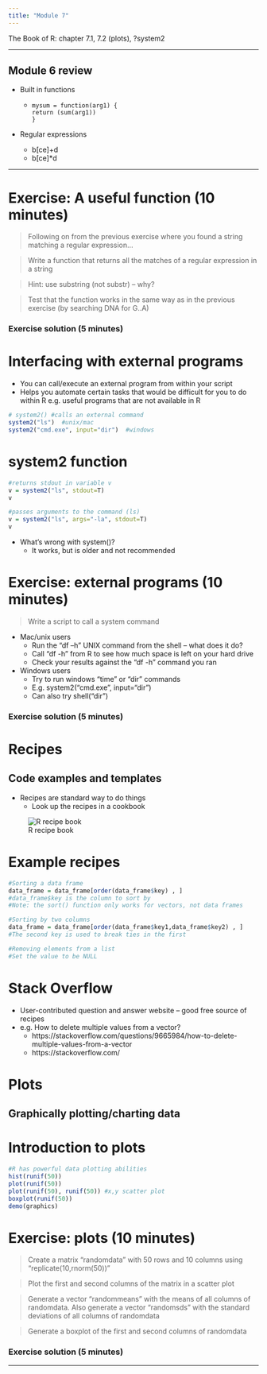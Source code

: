 ```yaml
---
title: "Module 7"
---
```


The Book of R: chapter 7.1, 7.2 (plots), ?system2

***

## Module 6 review

* Built in functions

    * ```
mysum = function(arg1) {
  return (sum(arg1))
  }
````

* Regular expressions
    * b[ce]+d
    * b[ce]*d
    
***

# Exercise: A useful function (10 minutes)

>Following on from the previous exercise where you found a string matching a regular expression...

>Write a function that returns all the matches of a regular expression in a string

>Hint: use substring (not substr) – why?

>Test that the function works in the same way as in the previous exercise (by searching DNA for G..A)

### Exercise solution (5 minutes)

# Interfacing with external programs

* You can call/execute an external program from within your script
* Helps you automate certain tasks that would be difficult for you to do within R e.g. useful programs that are not available in R

```r
# system2() #calls an external command
system2("ls")  #unix/mac
system2("cmd.exe", input="dir")  #windows

```

# system2 function

```r
#returns stdout in variable v
v = system2("ls", stdout=T)
v

#passes arguments to the command (ls)
v = system2("ls", args="-la", stdout=T)
v

```

* What's wrong with system()?
    * It works, but is older and not recommended

# Exercise: external programs (10 minutes)

>Write a script to call a system command

* Mac/unix users
    * Run the “df –h” UNIX command from the shell – what does it do?
    * Call “df -h” from R to see how much space is left on your hard drive
    * Check your results against the “df -h” command you ran
* Windows users
    * Try to run windows "time" or "dir" commands
    * E.g. system2("cmd.exe", input="dir")
    * Can also try shell("dir")

### Exercise solution (5 minutes)

# Recipes
## Code examples and templates

* Recipes are standard way to do things
    * Look up the recipes in a cookbook 

![R recipe book](recipebookTOC.png)

# Example recipes

```r
#Sorting a data frame
data_frame = data_frame[order(data_frame$key) , ]
#data_frame$key is the column to sort by
#Note: the sort() function only works for vectors, not data frames

#Sorting by two columns
data_frame = data_frame[order(data_frame$key1,data_frame$key2) , ] 
#The second key is used to break ties in the first

#Removing elements from a list
#Set the value to be NULL
```

# Stack Overflow
* User-contributed question and answer website – good free source of recipes
* e.g. How to delete multiple values from a vector?
    * https://stackoverflow.com/questions/9665984/how-to-delete-multiple-values-from-a-vector
    * https://stackoverflow.com/

# Plots
## Graphically plotting/charting data

# Introduction to plots

```r
#R has powerful data plotting abilities
hist(runif(50))
plot(runif(50))
plot(runif(50), runif(50)) #x,y scatter plot
boxplot(runif(50))
demo(graphics)
```

# Exercise: plots (10 minutes)

>Create a matrix “randomdata” with 50 rows and 10 columns using "replicate(10,rnorm(50))"

>Plot the first and second columns of the matrix in a scatter plot

>Generate a vector “randommeans” with the means of all columns of randomdata. Also generate a vector “randomsds” with the standard deviations of all columns of randomdata

>Generate a boxplot of the first and second columns of randomdata

### Exercise solution (5 minutes)

***
